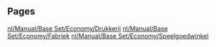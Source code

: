
== Pages ==
[[nl/Manual/Base Set/Economy/Drukkerij]]
[[nl/Manual/Base Set/Economy/Fabriek]]
[[nl/Manual/Base Set/Economy/Speelgoedwinkel]]
